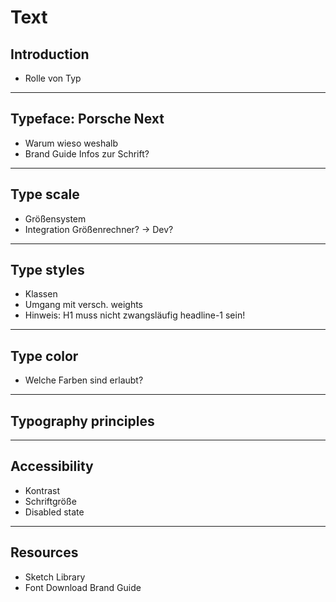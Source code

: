 # Text

## Introduction

- Rolle von Typ

---

## Typeface: Porsche Next

- Warum wieso weshalb
- Brand Guide Infos zur Schrift?

---

## Type scale

- Größensystem
- Integration Größenrechner? → Dev?

---

## Type styles

- Klassen
- Umgang mit versch. weights
- Hinweis: H1 muss nicht zwangsläufig headline-1 sein!


---

## Type color

- Welche Farben sind erlaubt?

---

## Typography principles

---

## Accessibility

- Kontrast
- Schriftgröße
- Disabled state


---

## Resources

- Sketch Library
- Font Download Brand Guide
